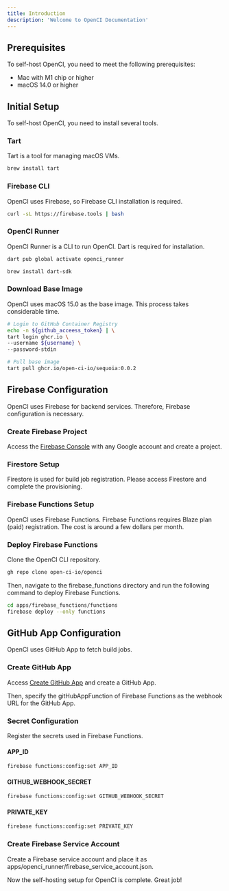 ```yaml
---
title: Introduction
description: 'Welcome to OpenCI Documentation'
---
```


## Prerequisites

To self-host OpenCI, you need to meet the following prerequisites:

- Mac with M1 chip or higher
- macOS 14.0 or higher

## Initial Setup

To self-host OpenCI, you need to install several tools.

### Tart

Tart is a tool for managing macOS VMs.

<CodeGroup>

  ```bash macOS
  brew install tart
  ```

</CodeGroup>

### Firebase CLI

OpenCI uses Firebase, so Firebase CLI installation is required.

<CodeGroup>

  ```bash macOS
  curl -sL https://firebase.tools | bash
  ```

</CodeGroup>

### OpenCI Runner

OpenCI Runner is a CLI to run OpenCI. Dart is required for installation.

<CodeGroup>

  ```bash macOS
  dart pub global activate openci_runner
  ```

  ```bash install Dart
  brew install dart-sdk
  ```

</CodeGroup>

### Download Base Image

OpenCI uses macOS 15.0 as the base image. This process takes considerable time.

<CodeGroup>

  ```bash macOS
# Login to GitHub Container Registry
echo -n ${github_acceess_token} | \
tart login ghcr.io \
  --username ${username} \
  --password-stdin

# Pull base image
tart pull ghcr.io/open-ci-io/sequoia:0.0.2
  ```

</CodeGroup>

## Firebase Configuration
OpenCI uses Firebase for backend services. Therefore, Firebase configuration is necessary.

### Create Firebase Project

Access the [Firebase Console](https://console.firebase.google.com/) with any Google account and create a project.

### Firestore Setup

Firestore is used for build job registration. Please access Firestore and complete the provisioning.

### Firebase Functions Setup
OpenCI uses Firebase Functions. Firebase Functions requires Blaze plan (paid) registration. The cost is around a few dollars per month.

### Deploy Firebase Functions
Clone the OpenCI CLI repository.
<CodeGroup>

  ```bash macOS
  gh repo clone open-ci-io/openci
  ```

</CodeGroup>

Then, navigate to the firebase_functions directory and run the following command to deploy Firebase Functions.

<CodeGroup>

  ```bash macOS
  cd apps/firebase_functions/functions
  firebase deploy --only functions
  ```

</CodeGroup>

## GitHub App Configuration

OpenCI uses GitHub App to fetch build jobs.

### Create GitHub App

Access [Create GitHub App](https://github.com/settings/apps/new) and create a GitHub App.

Then, specify the gitHubAppFunction of Firebase Functions as the webhook URL for the GitHub App.

### Secret Configuration

Register the secrets used in Firebase Functions.

#### APP_ID

<CodeGroup>

  ```bash macOS
  firebase functions:config:set APP_ID
  ```

</CodeGroup>

#### GITHUB_WEBHOOK_SECRET

<CodeGroup>

  ```bash macOS
  firebase functions:config:set GITHUB_WEBHOOK_SECRET
  ```

</CodeGroup>

#### PRIVATE_KEY

<CodeGroup>

  ```bash macOS
  firebase functions:config:set PRIVATE_KEY
  ```

</CodeGroup>

### Create Firebase Service Account

Create a Firebase service account and place it as apps/openci_runner/firebase_service_account.json.

Now the self-hosting setup for OpenCI is complete. Great job!